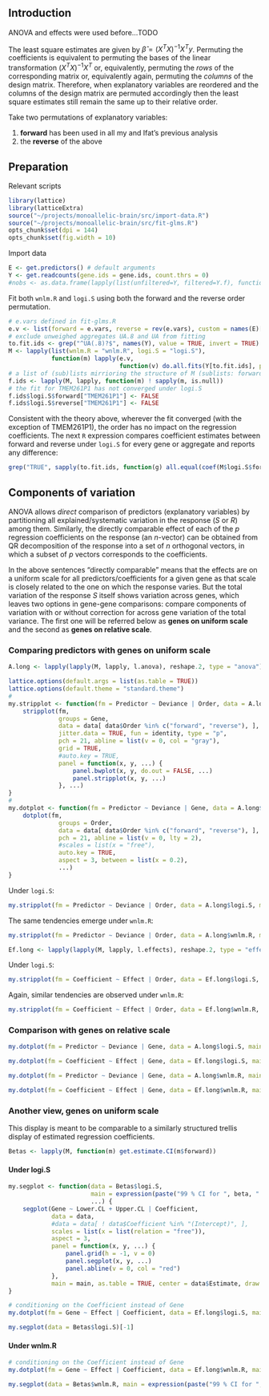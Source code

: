 ## Introduction

ANOVA and effects were used before...TODO

The least square estimates are given by $\hat{\beta} = (X^T X)^{-1} X^T y$.  Permuting the coefficients is equivalent to permuting the bases of the linear transformation $(X^T X)^{-1} X^T$ or, equivalently, permuting the *rows* of the corresponding matrix or, equivalently again, permuting the *columns* of the design matrix.  Therefore, when explanatory variables are reordered and the columns of the design matrix are permuted accordingly then the least square estimates still remain the same up to their relative order.

Take two permutations of explanatory variables:

1. **forward** has been used in all my and Ifat's previous analysis
2. the **reverse** of the above


## Preparation

Relevant scripts
```r
library(lattice)
library(latticeExtra)
source("~/projects/monoallelic-brain/src/import-data.R")
source("~/projects/monoallelic-brain/src/fit-glms.R")
opts_chunk$set(dpi = 144)
opts_chunk$set(fig.width = 10)
```

Import data
```r
E <- get.predictors() # default arguments
Y <- get.readcounts(gene.ids = gene.ids, count.thrs = 0)
#nobs <- as.data.frame(lapply(list(unfiltered=Y, filtered=Y.f), function(y) sapply(y, function(x) sum(! is.na(x[[1]])))))
```

Fit both `wnlm.R` and `logi.S` using both the forward and the reverse order permutation.
```r
# e.vars defined in fit-glms.R
e.v <- list(forward = e.vars, reverse = rev(e.vars), custom = names(E)[1:13])
# exclude unweighed aggregates UA.8 and UA from fitting
to.fit.ids <- grep("^UA(.8)?$", names(Y), value = TRUE, invert = TRUE)
M <- lapply(list(wnlm.R = "wnlm.R", logi.S = "logi.S"),
            function(m) lapply(e.v,
                               function(v) do.all.fits(Y[to.fit.ids], preds = v, sel.models = m)[[1]]))
# a list of (sub)lists mirrioring the structure of M (sublists: forward or reverse)
f.ids <- lapply(M, lapply, function(m) ! sapply(m, is.null))
# the fit for TMEM261P1 has not converged under logi.S
f.ids$logi.S$forward["TMEM261P1"] <- FALSE
f.ids$logi.S$reverse["TMEM261P1"] <- FALSE
```

Consistent with the theory above, wherever the fit converged (with the exception of TMEM261P1), the order has no impact on the regression coefficients.  The next `R` expression compares coefficient estimates between forward and reverse under `logi.S` for every gene or aggregate and reports any difference:
```r
grep("TRUE", sapply(to.fit.ids, function(g) all.equal(coef(M$logi.S$forward[[g]]), coef(M$logi.S$reverse[[g]])[ names(coef(M$logi.S$forward[[g]])) ])), invert = TRUE, value = TRUE)
```

## Components of variation

ANOVA allows *direct* comparison of predictors (explanatory variables) by partitioning all explained/systematic variation in the response ($S$ or $R$) among them.  Similarly, the directly comparable effect of each of the $p$ regression coefficients on the response (an $n$-vector) can be obtained from QR decomposition of the response into a set of $n$ orthogonal vectors, in which a subset of $p$ vectors corresponds to the coefficients. 

In the above sentences "directly comparable" means that the effects are on a uniform scale for all predictors/coefficients for a given gene as that scale is closely related to the one on which the response varies.  But the total variation of the response $S$ itself shows variation across genes, which leaves two options in gene-gene comparisons: compare components of variation with or without correction for across gene variation of the total variance.  The first one will be referred below as **genes on uniform scale** and the second as **genes on relative scale**.

### Comparing predictors with genes on uniform scale

```r
A.long <- lapply(lapply(M, lapply, l.anova), reshape.2, type = "anova")
```

```r
lattice.options(default.args = list(as.table = TRUE))
lattice.options(default.theme = "standard.theme")
#
my.stripplot <- function(fm = Predictor ~ Deviance | Order, data = A.long$logi.S, ...) {
    stripplot(fm,
              groups = Gene,
              data = data[ data$Order %in% c("forward", "reverse"), ],
              jitter.data = TRUE, fun = identity, type = "p",
              pch = 21, abline = list(v = 0, col = "gray"),
              grid = TRUE,
              #auto.key = TRUE,
              panel = function(x, y, ...) {
                  panel.bwplot(x, y, do.out = FALSE, ...)
                  panel.stripplot(x, y, ...)
              }, ...)
}
#
my.dotplot <- function(fm = Predictor ~ Deviance | Gene, data = A.long$logi.S, ...) {
    dotplot(fm,
              groups = Order,
              data = data[ data$Order %in% c("forward", "reverse"), ],
              pch = 21, abline = list(v = 0, lty = 2),
              #scales = list(x = "free"),
              auto.key = TRUE,
              aspect = 3, between = list(x = 0.2),
              ...)
}
```

Under `logi.S`:
```r
my.stripplot(fm = Predictor ~ Deviance | Order, data = A.long$logi.S, main = "ANOVA under logi.S")
```

The same tendencies emerge under `wnlm.R`:
```r
my.stripplot(fm = Predictor ~ Deviance | Order, data = A.long$wnlm.R, main = "ANOVA under wnlm.R")
```

```r
Ef.long <- lapply(lapply(M, lapply, l.effects), reshape.2, type = "effects")
```

Under `logi.S`:
```r
my.stripplot(fm = Coefficient ~ Effect | Order, data = Ef.long$logi.S, main = "Effects under logi.S")
```

Again, similar tendencies are observed under `wnlm.R`:
```r
my.stripplot(fm = Coefficient ~ Effect | Order, data = Ef.long$wnlm.R, main = "Effects under wnlm.R")
```

### Comparison with genes on relative scale

```r
my.dotplot(fm = Predictor ~ Deviance | Gene, data = A.long$logi.S, main = "ANOVA under logi.S", scales = list(x = "free"))
```

```r
my.dotplot(fm = Coefficient ~ Effect | Gene, data = Ef.long$logi.S, main = "Effects under logi.S", scales = list(x = "free"))
```

```r
my.dotplot(fm = Predictor ~ Deviance | Gene, data = A.long$wnlm.R, main = "ANOVA under wnlm.R", scales = list(x = "free"))
```

```r
my.dotplot(fm = Coefficient ~ Effect | Gene, data = Ef.long$wnlm.R, main = "Effects under wnlm.R", scales = list(x = "free"))
```

### Another view, genes on uniform scale

This display is meant to be comparable to a similarly structured trellis display of estimated regression coefficients.

```r
Betas <- lapply(M, function(m) get.estimate.CI(m$forward))
```

#### Under logi.S

```r
my.segplot <- function(data = Betas$logi.S,
                       main = expression(paste("99 % CI for ", beta, " under logi.S")),
                       ...) {
    segplot(Gene ~ Lower.CL + Upper.CL | Coefficient,
            data = data,
            #data = data[ ! data$Coefficient %in% "(Intercept)", ],
            scales = list(x = list(relation = "free")),
            aspect = 3,
            panel = function(x, y, ...) {
                panel.grid(h = -1, v = 0)
                panel.segplot(x, y, ...)
                panel.abline(v = 0, col = "red")
            },
            main = main, as.table = TRUE, center = data$Estimate, draw.bands = FALSE, ...)
}
```

```r
# conditioning on the Coefficient instead of Gene
my.dotplot(fm = Gene ~ Effect | Coefficient, data = Ef.long$logi.S, main = "Effects under logi.S")
```

```r
my.segplot(data = Betas$logi.S)[-1]
```

#### Under wnlm.R

```r
# conditioning on the Coefficient instead of Gene
my.dotplot(fm = Gene ~ Effect | Coefficient, data = Ef.long$wnlm.R, main = "Effects under wnlm.R")
```

```r
my.segplot(data = Betas$wnlm.R, main = expression(paste("99 % CI for ", beta, " under wnlm.R")))[-1]
```
